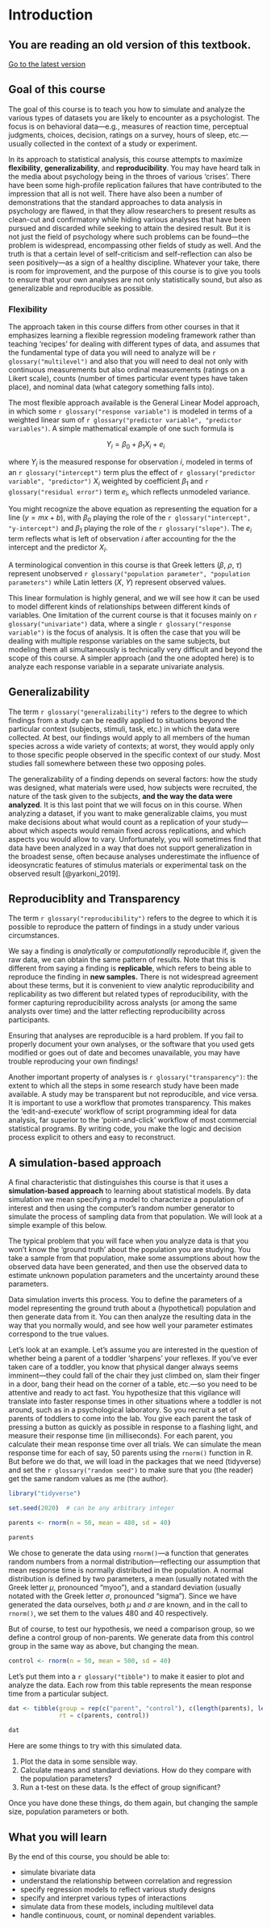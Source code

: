 # Introduction

::: {.warning}
<h2>You are reading an old version of this textbook.</h2>
<a href="https://psyteachr.github.io/stat-models">Go to the latest version</a>
:::

## Goal of this course

The goal of this course is to teach you how to simulate and analyze the various types of datasets you are likely to encounter as a psychologist. The focus is on behavioral data---e.g., measures of reaction time, perceptual judgments, choices, decision, ratings on a survey, hours of sleep, etc.---usually collected in the context of a study or experiment. 

In its approach to statistical analysis, this course attempts to maximize **flexibility**, **generalizability**, and **reproducibility**. You may have heard talk in the media about psychology being in the throes of various 'crises'. There have been some high-profile replication failures that have contributed to the impression that all is not well. There have also been a number of demonstrations that the standard approaches to data analysis in psychology are flawed, in that they allow researchers to present results as clean-cut and confirmatory while hiding various analyses that have been pursued and discarded while seeking to attain the desired result. But it is not just the field of psychology where such problems can be found---the problem is widespread, encompassing other fields of study as well. And the truth is that a certain level of self-criticism and self-reflection can also be seen positively---as a sign of a healthy discipline. Whatever your take, there is room for improvement, and the purpose of this course is to give you tools to ensure that your own analyses are not only statistically sound, but also as generalizable and reproducible as possible. 

### Flexibility

The approach taken in this course differs from other courses in that it emphasizes learning a flexible regression modeling framework rather than teaching 'recipes' for dealing with different types of data, and assumes that the fundamental type of data you will need to analyze will be `r glossary("multilevel")` and also that you will need to deal not only with continuous measurements but also ordinal measurements (ratings on a Likert scale), counts (number of times particular event types have taken place), and nominal data (what category something falls into).

The most flexible approach available is the General Linear Model approach, in which some `r glossary("response variable")` is modeled in terms of a weighted linear sum of `r glossary("predictor variable", "predictor variables")`. A simple mathematical example of one such formula is

$$Y_i = \beta_0 + \beta_1 X_i + e_i$$

where $Y_i$ is the measured response for observation $i$, modeled in terms of an `r glossary("intercept")` term plus the effect of `r glossary("predictor variable", "predictor")` $X_i$ weighted by coefficient $\beta_1$ and `r glossary("residual error")` term $e_i$, which reflects unmodeled variance.

You might recognize the above equation as representing the equation for a line ($y = mx + b$), with $\beta_0$ playing the role of the `r glossary("intercept", "y-intercept")` and $\beta_1$ playing the role of the `r glossary("slope")`. The $e_i$ term reflects what is left of observation $i$ after accounting for the the intercept and the predictor $X_i$.

A terminological convention in this course is that Greek letters ($\beta$, $\rho$, $\tau$) represent unobserved `r glossary("population parameter", "population parameters")` while Latin letters ($X$, $Y$) represent observed values.

This linear formulation is highly general, and we will see how it can be used to model different kinds of relationships between different kinds of variables. One limitation of the current course is that it focuses mainly on `r glossary("univariate")` data, where a single `r glossary("response variable")` is the focus of analysis. It is often the case that you will be dealing with multiple response variables on the same subjects, but modeling them all simultaneously is technically very difficult and beyond the scope of this course. A simpler approach (and the one adopted here) is to analyze each response variable in a separate univariate analysis.

## Generalizability

The term `r glossary("generalizability")` refers to the degree to which findings from a study can be readily applied to situations beyond the particular context (subjects, stimuli, task, etc.) in which the data were collected. At best, our findings would apply to all members of the human species across a wide variety of contexts; at worst, they would apply only to those specific people observed in the specific context of our study. Most studies fall somewhere between these two opposing poles.

The generalizability of a finding depends on several factors: how the study was designed, what materials were used, how subjects were recruited, the nature of the task given to the subjects, **and the way the data were analyzed**. It is this last point that we will focus on in this course. When analyzing a dataset, if you want to make generalizable claims, you must make decisions about what would count as a replication of your study---about which aspects would remain fixed across replications, and which aspects you would allow to vary. Unfortunately, you will sometimes find that data have been analyzed in a way that does not support generalization in the broadest sense, often because analyses underestimate the influence of ideosyncratic features of stimulus materials or experimental task on the observed result [@yarkoni_2019].

## Reproduciblity and Transparency

The term `r glossary("reproducibility")` refers to the degree to which it is possible to reproduce the pattern of findings in a study under various circumstances.

We say a finding is *analytically* or *computationally* reproducible if, given the raw data, we can obtain the same pattern of results. Note that this is different from saying a finding is **replicable**, which refers to being able to reproduce the finding in **new samples.** There is not widespread agreement about these terms, but it is convenient to view analytic reproducibility and replicability as two different but related types of reproducibility, with the former capturing reproducibility across analysts (or among the same analysts over time) and the latter reflecting reproducibility across participants. 

Ensuring that analyses are reproducible is a hard problem. If you fail to properly document your own analyses, or the software that you used gets modified or goes out of date and becomes unavailable, you may have trouble reproducing your own findings!

Another important property of analyses is `r glossary("transparency")`: the extent to which all the steps in some research study have been made available. A study may be transparent but not reproducible, and vice versa. It is important to use a workflow that promotes transparency. This makes the 'edit-and-execute' workflow of script programming ideal for data analysis, far superior to the 'point-and-click' workflow of most commercial statistical programs. By writing code, you make the logic and decision process explicit to others and easy to reconstruct.

## A simulation-based approach

A final characteristic that distinguishes this course is that it uses a **simulation-based approach** to learning about statistical models. By data simulation we mean specifying a model to characterize a population of interest and then using the computer's random number generator to simulate the process of sampling data from that population. We will look at a simple example of this below.

The typical problem that you will face when you analyze data is that you won't know the 'ground truth' about the population you are studying. You take a sample from that population, make some assumptions about how the observed data have been generated, and then use the observed data to estimate unknown population parameters and the uncertainty around these parameters. 

Data simulation inverts this process. You to define the parameters of a model representing the ground truth about a (hypothetical) population and then generate data from it. You can then analyze the resulting data in the way that you normally would, and see how well your parameter estimates correspond to the true values.

Let's look at an example. Let's assume you are interested in the question of whether being a parent of a toddler 'sharpens' your reflexes. If you've ever taken care of a toddler, you know that physical danger always seems imminent---they could fall of the chair they just climbed on, slam their finger in a door, bang their head on the corner of a table, etc.---so you need to be attentive and ready to act fast. You hypothesize that this vigilance will translate into faster response times in other situations where a toddler is not around, such as in a psychological laboratory. So you recruit a set of parents of toddlers to come into the lab. You give each parent the task of pressing a button as quickly as possible in response to a flashing light, and measure their response time (in milliseconds). For each parent, you calculate their mean response time over all trials. We can simulate the mean response time for each of say, 50 parents using the `rnorm()` function in R. But before we do that, we will load in the packages that we need (tidyverse) and set the `r glossary("random seed")` to make sure that you (the reader) get the same random values as me (the author).

```r
library("tidyverse")

set.seed(2020)  # can be any arbitrary integer
```

```r
parents <- rnorm(n = 50, mean = 480, sd = 40)

parents
```

We chose to generate the data using `rnorm()`---a function that generates random numbers from a normal distribution---reflecting our assumption that mean response time is normally distributed in the population. A normal distribution is defined by two parameters, a mean (usually notated with the Greek letter $\mu$, pronounced "myoo"), and a standard deviation (usually notated with the Greek letter $\sigma$, pronounced "sigma"). Since we have generated the data ourselves, both $\mu$ and $\sigma$ are known, and in the call to `rnorm()`, we set them to the values 480 and 40 respectively.

But of course, to test our hypothesis, we need a comparison group, so we define a control group of non-parents. We generate data from this control group in the same way as above, but changing the mean.

```r
control <- rnorm(n = 50, mean = 500, sd = 40)
```

Let's put them into a `r glossary("tibble")` to make it easier to plot and analyze the data. Each row from this table represents the mean response time from a particular subject.

```r
dat <- tibble(group = rep(c("parent", "control"), c(length(parents), length(control))),
              rt = c(parents, control))

dat
```

Here are some things to try with this simulated data.

1. Plot the data in some sensible way.
2. Calculate means and standard deviations. How do they compare with the population parameters?
3. Run a t-test on these data. Is the effect of group significant? 

Once you have done these things, do them again, but changing the sample size, population parameters or both.

## What you will learn

By the end of this course, you should be able to:

- simulate bivariate data
- understand the relationship between correlation and regression
- specify regression models to reflect various study designs
- specify and interpret various types of interactions
- simulate data from these models, including multilevel data
- handle continuous, count, or nominal dependent variables.
